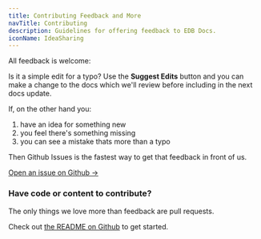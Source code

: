```yaml
---
title: Contributing Feedback and More
navTitle: Contributing
description: Guidelines for offering feedback to EDB Docs.
iconName: IdeaSharing
---
```


All feedback is welcome:

Is it a simple edit for a typo? Use the **Suggest Edits** button and you can make a change to the docs which we'll review before including in the next docs update.

If, on the other hand you:

1. have an idea for something new
2. you feel there's something missing
3. you can see a mistake thats more than a typo

Then Github Issues is the fastest way to get that feedback in front of us.

[Open an issue on Github &rarr;](https://github.com/EnterpriseDB/docs/issues)

### Have code or content to contribute?

The only things we love more than feedback are pull requests. 

Check out [the README on Github](https://github.com/EnterpriseDB/docs) to get started. 

